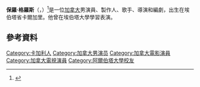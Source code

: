 {{Infobox person
|image                    = PaulGross08TIFF.jpg
|caption                  = 
|imagesize                =
| name                    = Paul Gross
| birthname               = Paul Michael Gross
| birth_date              = {{Birth date and age|1959|4|30}}
| birth_place             = {{flag|Canada|1957}}[[亞伯達省|亞伯達省]][[卡爾加里|卡爾加里]] 
| years_active            = 1985年-現在
| occupation              = [[演員|演員]]<br>[[製作人|製作人]]<br>[[編劇|編劇]]<br>[[作曲|作曲]]<br>[[導演|導演]]
| othername               =                
| spouse                  = [[Martha_Burns|Martha Burns]]<small> (1988 - 現在)</small>
}}
'''保羅·格羅斯'''（{{lang-en|'''Paul Michael Gross'''}}，{{bd|1959年|4月30日}}）<ref name="Reference">{{cite web| title=filmreference.com| work=Paul Gross| url=http://www.filmreference.com/film/8/Paul-Gross.html| accessdate=2007-11-30| archive-date=2019-09-09| archive-url=https://web.archive.org/web/20190909092941/http://www.filmreference.com/film/8/Paul-Gross.html| dead-url=no}}</ref>是一位[[加拿大|加拿大]]男演員、製作人、歌手、導演和編劇，出生在埃伯塔省卡爾加里。他曾在埃伯塔大學學習表演。

==參考資料==
{{reflist}}
{{DEFAULTSORT:Gross, Paul}}
[[Category:卡加利人|Category:卡加利人]]
[[Category:加拿大男演员|Category:加拿大男演员]]
[[Category:加拿大電影演員|Category:加拿大電影演員]]
[[Category:加拿大電視演員|Category:加拿大電視演員]]
[[Category:阿爾伯塔大學校友|Category:阿爾伯塔大學校友]]